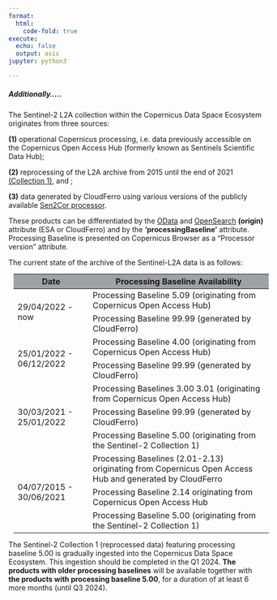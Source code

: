 ```yaml
---
format:
  html:
    code-fold: true
execute:
  echo: false
  output: asis
jupyter: python3

---
```


##### Additionally.....

The Sentinel-2 L2A collection within the Copernicus Data Space Ecosystem originates from three sources: 

**(1)** operational Copernicus processing, i.e. data previously accessible on the Copernicus Open Access Hub (formerly known as Sentinels Scientific Data Hub);
 
**(2)** reprocessing of the L2A archive from 2015 until the end of 2021 [(Collection 1)](https://sentinel.esa.int/web/sentinel/sentinel-data-access/sentinel-products/sentinel-2-data-products/collection-1-level-2a){target="_blank"}, and ;

**(3)** data generated by CloudFerro using various versions of the publicly available [Sen2Cor processor](https://step.esa.int/main/snap-supported-plugins/sen2cor/){target="_blank"}. 

These products can be differentiated by the [OData](https://documentation.dataspace.copernicus.eu/APIs/OData.html#query-by-attributes){target="_blank"} and [OpenSearch](https://catalogue.dataspace.copernicus.eu/resto/api/collections/Sentinel2/describe.xml){target="_blank"} **(origin)** attribute (ESA or CloudFerro) and by the **'processingBaseline'** attribute. Processing Baseline is presented on Copernicus Browser as a "Processor version" attribute.

The current state of the archive of the Sentinel-L2A data is as follows:

<table class="table-roadmap" style="margin: 10px;">
  <thead>
    <tr>
      <th style="background-color: #9ea1a5">Date</th>
      <th style="background-color: #9ea1a5">Processing Baseline Availability</th>
    </tr>
  </thead>
  <tbody>
    <tr>
      <td rowspan="2">29/04/2022 - now</td>
      <td>Processing Baseline 5.09 (originating from Copernicus Open Access Hub)</td>
    </tr>
    <tr>
      <td>Processing Baseline 99.99 (generated by CloudFerro)</td>
    </tr>
    <tr>
      <td rowspan="2">25/01/2022 - 06/12/2022</td>
      <td>Processing Baseline 4.00 (originating from Copernicus Open Access Hub)</td>
    </tr>
    <tr>
      <td>Processing Baseline 99.99 (generated by CloudFerro)</td>
    </tr>
    <tr>
      <td rowspan="3">30/03/2021 - 25/01/2022</td>
      <td>Processing Baselines 3.00 3.01 (originating from Copernicus Open Access Hub)</td>
    </tr>
    <tr>
      <td>Processing Baseline 99.99 (generated by CloudFerro)</td>
    </tr>
    <tr>
      <td>Processing Baseline 5.00 (originating from the Sentinel-2 Collection 1)</td>
    </tr>
    <tr>
      <td rowspan="3">04/07/2015 - 30/06/2021</td>
      <td>Processing Baselines (2.01-2.13) originating from Copernicus Open Access Hub and generated by CloudFerro</td>
    </tr>
    <tr>
      <td>Processing Baseline 2.14 originating from Copernicus Open Access Hub</td>
    </tr>
    <tr>
      <td>Processing Baseline 5.00 (originating from the Sentinel-2 Collection 1)</td>
    </tr>
  </tbody>
</table>



The Sentinel-2 Collection 1 (reprocessed data) featuring processing baseline 5.00 is gradually ingested into the Copernicus Data Space Ecosystem. This ingestion should be completed in the Q1 2024. **The products with older processing baselines** will be available together with **the products with processing baseline 5.00**, for a duration of at least 6 more months (until Q3 2024).
